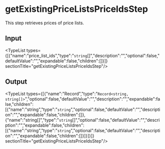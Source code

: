 
# getExistingPriceListsPriceIdsStep

This step retrieves prices of price lists.

## Input

<TypeList types={[{"name":"price_list_ids","type":"`string`[]","description":"","optional":false,"defaultValue":"","expandable":false,"children":[]}]}  sectionTitle="getExistingPriceListsPriceIdsStep"/>

## Output

<TypeList types={[{"name":"Record","type":"`Record<string, string[]>`","optional":false,"defaultValue":"","description":"","expandable":false,"children":[{"name":"string","type":"`string`","optional":false,"defaultValue":"","description":"","expandable":false,"children":[]},{"name":"string[]","type":"`string`[]","optional":false,"defaultValue":"","description":"","expandable":false,"children":[{"name":"string","type":"`string`","optional":false,"defaultValue":"","description":"","expandable":false,"children":[]}]}]}]}  sectionTitle="getExistingPriceListsPriceIdsStep"/>
